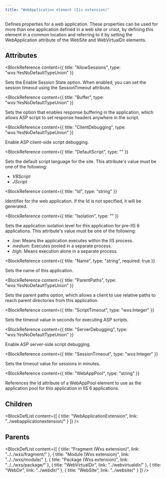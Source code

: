 ```yaml
---
title: "WebApplication element (Iis extension)"
---
```



Defines properties for a web application. These properties can be used for more than one application defined in a web site or vroot, by defining this element in a common location and referring to it by setting the WebApplication attribute of the WebSite and WebVirtualDir elements.


## Attributes

<BlockWrapper>

  <BlockReference
    content={{
      title: "AllowSessions",
      type: "wxs:YesNoDefaultTypeUnion"
    }}
  >
  Sets the Enable Session State option. When enabled, you can set the session timeout using the SessionTimeout attribute.
  </BlockReference>

  <BlockReference
    content={{
      title: "Buffer",
      type: "wxs:YesNoDefaultTypeUnion"
    }}
  >
  Sets the option that enables response buffering in the application, which allows ASP script to set response headers anywhere in the script.
  </BlockReference>

  <BlockReference
    content={{
      title: "ClientDebugging",
      type: "wxs:YesNoDefaultTypeUnion"
    }}
  >
  Enable ASP client-side script debugging.
  </BlockReference>

  <BlockReference
    content={{
      title: "DefaultScript",
      type: ""
    }}
  >
  Sets the default script language for the site. This attribute's value must be one of the following:
  - *VBScript*
  - *JScript*
  </BlockReference>

  <BlockReference
    content={{
      title: "Id",
      type: "string"
    }}
  >
  Identifier for the web application. If the Id is not specified, it will be generated.
  </BlockReference>

  <BlockReference
    content={{
      title: "Isolation",
      type: ""
    }}
  >
  Sets the application isolation level for this application for pre-IIS 6 applications. This attribute's value must be one of the following:
  - *low*: Means the application executes within the IIS process.
  - *medium*: Executes pooled in a separate process.
  - *high*: Means execution alone in a separate process.
  </BlockReference>

  <BlockReference
    content={{
      title: "Name",
      type: "string",
      required: true
    }}
  >
  Sets the name of this application.
  </BlockReference>

  <BlockReference
    content={{
      title: "ParentPaths",
      type: "wxs:YesNoDefaultTypeUnion"
    }}
  >
  Sets the parent paths option, which allows a client to use relative paths to reach parent directories from this application.
  </BlockReference>

  <BlockReference
    content={{
      title: "ScriptTimeout",
      type: "wxs:Integer"
    }}
  >
  Sets the timeout value in seconds for executing ASP scripts.
  </BlockReference>

  <BlockReference
    content={{
      title: "ServerDebugging",
      type: "wxs:YesNoDefaultTypeUnion"
    }}
  >
  Enable ASP server-side script debugging.
  </BlockReference>

  <BlockReference
    content={{
      title: "SessionTimeout",
      type: "wxs:Integer"
    }}
  >
  Sets the timeout value for sessions in minutes.
  </BlockReference>

  <BlockReference
    content={{
      title: "WebAppPool",
      type: "string"
    }}
  >
  References the Id attribute of a WebAppPool element to use as the application pool for this application in IIS 6 applications.
  </BlockReference>

</BlockWrapper>

## Children

<BlockDefList content={[
    {
      title: "WebApplicationExtension",
      link: "../webapplicationextension/"
    }
  ]}
/>

## Parents

<BlockDefList content={[
    {
      title: "Fragment (Wxs extension)",
      link: "../../wxs/fragment/"
    },
    {
      title: "Module (Wxs extension)",
      link: "../../wxs/module/"
    },
    {
      title: "Package (Wxs extension)",
      link: "../../wxs/package/"
    },
    {
      title: "WebVirtualDir",
      link: "../webvirtualdir/"
    },
    {
      title: "WebDir",
      link: "../webdir/"
    },
    {
      title: "WebSite",
      link: "../website/"
    }
  ]}
/>